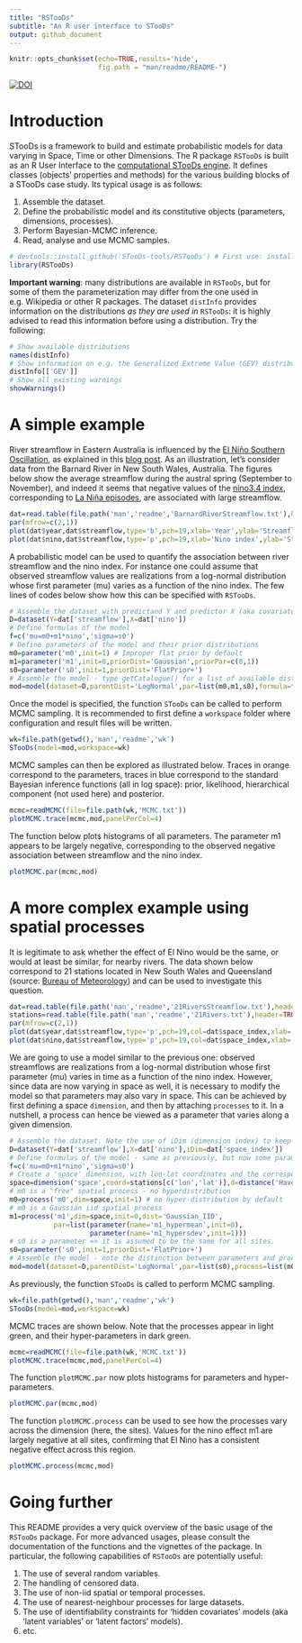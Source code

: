 ---
title: "RSTooDs"
subtitle: "An R user interface to STooDs"
output: github_document
---

```{r setup, include=FALSE}
knitr::opts_chunk$set(echo=TRUE,results='hide',
                      fig.path = "man/readme/README-")
```

[![DOI](https://zenodo.org/badge/DOI/10.5281/zenodo.5075760.svg)](https://doi.org/10.5281/zenodo.5075760)

# Introduction

STooDs is a framework to build and estimate probabilistic models for data varying in Space, Time or other Dimensions. The R package `RSTooDs` is built as an R User Interface to the [computational STooDs engine](https://github.com/STooDs-tools/STooDs). It defines classes (objects' properties and methods) for the various building blocks of a STooDs case study. Its typical usage is as follows:

1. Assemble the dataset.
2. Define the probabilistic model and its constitutive objects (parameters, dimensions, processes).
3. Perform Bayesian-MCMC inference.
4. Read, analyse and use MCMC samples.

```{r}
# devtools::install_github('STooDs-tools/RSTooDs') # First use: install the package from GitHub
library(RSTooDs)
```

**Important warning**: many distributions are available in `RSTooDs`, but for some of them the parameterization may differ from the one used in e.g. Wikipedia or other R packages. The dataset `distInfo` provides information on the distributions *as they are used in* `RSTooDs`: it is highly advised to read this information before using a distribution. Try the following:

```{r,results=FALSE,message=FALSE}
# Show available distributions
names(distInfo)
# Show information on e.g. the Generalized Extreme Value (GEV) distribution
distInfo[['GEV']]
# Show all existing warnings
showWarnings()
```

# A simple example

River streamflow in Eastern Australia is influenced by the [El Niño Southern Oscillation](https://en.wikipedia.org/wiki/El_Niño-Southern_Oscillation), as explained in this [blog post](https://globxblog.inrae.fr/el-ninoz/). As an illustration, let's consider data from the Barnard River in New South Wales, Australia. The figures below show the average streamflow during the austral spring (September to November), and indeed it seems that negative values of the [nino3.4 index](https://psl.noaa.gov/gcos_wgsp/Timeseries/Nino34/), corresponding to [La Niña episodes](https://en.wikipedia.org/wiki/La_Niña), are associated with large streamflow.

```{r fig.height=8, fig.width=9}
dat=read.table(file.path('man','readme','BarnardRiverStreamflow.txt'),header=TRUE)
par(mfrow=c(2,1))
plot(dat$year,dat$streamflow,type='b',pch=19,xlab='Year',ylab='Streamflow (m3/s)',main='Time series')
plot(dat$nino,dat$streamflow,type='p',pch=19,xlab='Nino index',ylab='Streamflow (m3/s)',main='Association with Nino3.4 index')
```

A probabilistic model can be used to quantify the association between river streamflow and the nino index. For instance one could assume that observed streamflow values are realizations from a log-normal distribution whose first parameter (mu) varies as a function of the nino index. The few lines of codes below show how this can be specified with `RSTooDs`.

```{r}
# Assemble the dataset with predictand Y and predictor X (aka covariate).
D=dataset(Y=dat['streamflow'],X=dat['nino'])
# Define formulas of the model
f=c('mu=m0+m1*nino','sigma=s0')
# Define parameters of the model and their prior distributions
m0=parameter('m0',init=1) # Improper flat prior by default
m1=parameter('m1',init=0,priorDist='Gaussian',priorPar=c(0,1))
s0=parameter('s0',init=1,priorDist='FlatPrior+')
# Assemble the model - type getCatalogue() for a list of available distributions.
mod=model(dataset=D,parentDist='LogNormal',par=list(m0,m1,s0),formula=f)
```

Once the model is specified, the function `STooDs` can be called to perform MCMC sampling. It is recommended to first define a `workspace` folder where configuration and result files will be written.

```{r}
wk=file.path(getwd(),'man','readme','wk')
STooDs(model=mod,workspace=wk)
```

MCMC samples can then be explored as illustrated below. Traces in orange correspond to the parameters, traces in blue correspond to the standard Bayesian inference functions (all in log space): prior, likelihood, hierarchical component (not used here) and posterior.

```{r fig.height=3, fig.width=9}
mcmc=readMCMC(file=file.path(wk,'MCMC.txt'))
plotMCMC.trace(mcmc,mod,panelPerCol=4)
```

The function below plots histograms of all parameters. The parameter m1 appears to be largely negative, corresponding to the observed negative association between streamflow and the nino index.

```{r fig.height=3, fig.width=9}
plotMCMC.par(mcmc,mod)
```

# A more complex example using spatial processes

It is legitimate to ask whether the effect of El Nino would be the same, or would at least be similar, for nearby rivers. The data shown below correspond to 21 stations located in New South Wales and Queensland (source: [Bureau of Meteorology](http://www.bom.gov.au/water/hrs/)) and can be used to investigate this question.

```{r fig.height=8, fig.width=9}
dat=read.table(file.path('man','readme','21RiversStreamflow.txt'),header=TRUE)
stations=read.table(file.path('man','readme','21Rivers.txt'),header=TRUE)
par(mfrow=c(2,1))
plot(dat$year,dat$streamflow,type='p',pch=19,col=dat$space_index,xlab='Year',ylab='Streamflow (m3/s)',log='y',main='Time series')
plot(dat$nino,dat$streamflow,type='p',pch=19,col=dat$space_index,xlab='Nino index',ylab='Streamflow (m3/s)',log='y',main='Association with Nino3.4 index')
```

We are going to use a model similar to the previous one: observed streamflows are realizations from a log-normal distribution whose first parameter (mu) varies in time as a function of the nino index. However, since data are now varying in space as well, it is necessary to modify the model so that parameters may also vary in space. This can be achieved by first defining a space `dimension`, and then by attaching `processes` to it. In a nutshell, a process can hence be viewed as a parameter that varies along a given dimension.

```{r}
# Assemble the dataset. Note the use of iDim (dimension index) to keep track of the site associated with each row.
D=dataset(Y=dat['streamflow'],X=dat['nino'],iDim=dat['space_index'])
# Define formulas of the model - same as previously, but now some parameters will vary in space and hence be treated as processes
f=c('mu=m0+m1*nino','sigma=s0')
# Create a 'space' dimension, with lon-lat coordinates and the corresponding Haversine distance
space=dimension('space',coord=stations[c('lon','lat')],d=distance('Haversine'))
# m0 is a "free" spatial process - no hyperdistribution
m0=process('m0',dim=space,init=1) # no hyper-distribution by default
# m0 is a Gaussian iid spatial process
m1=process('m1',dim=space,init=0,dist='Gaussian_IID',
           par=list(parameter(name='m1_hypermean',init=0),
                    parameter(name='m1_hypersdev',init=1)))
# s0 is a parameter => it is assumed to be the same for all sites.
s0=parameter('s0',init=1,priorDist='FlatPrior+')
# Assemble the model - note the distinction between parameters and processes
mod=model(dataset=D,parentDist='LogNormal',par=list(s0),process=list(m0,m1),formula=f)
```

As previously, the function `STooDs` is called to perform MCMC sampling. 

```{r}
wk=file.path(getwd(),'man','readme','wk')
STooDs(model=mod,workspace=wk)
```

MCMC traces are shown below. Note that the processes appear in light green, and their hyper-parameters in dark green.

```{r fig.height=15, fig.width=9}
mcmc=readMCMC(file=file.path(wk,'MCMC.txt'))
plotMCMC.trace(mcmc,mod,panelPerCol=4)
```

The function `plotMCMC.par` now plots histograms for parameters and hyper-parameters.

```{r fig.height=3, fig.width=9}
plotMCMC.par(mcmc,mod)
```

The function `plotMCMC.process` can be used to see how the processes vary across the dimension (here, the sites). Values for the nino effect m1 are largely negative at all sites, confirming that El Nino has a consistent negative effect across this region.

```{r fig.height=6, fig.width=9}
plotMCMC.process(mcmc,mod)
```

# Going further

This README provides a very quick overview of the basic usage of the `RSTooDs` package. For more advanced usages, please consult the documentation of the functions and the vignettes of the package. In particular, the following capabilities of `RSTooDs` are potentially useful:

1. The use of several random variables.
2. The handling of censored data.
3. The use of non-iid spatial or temporal processes.
4. The use of nearest-neighbour processes for large datasets.
5. The use of identifiability constraints for 'hidden covariates' models (aka 'latent variables' or 'latent factors' models).
6. etc.

